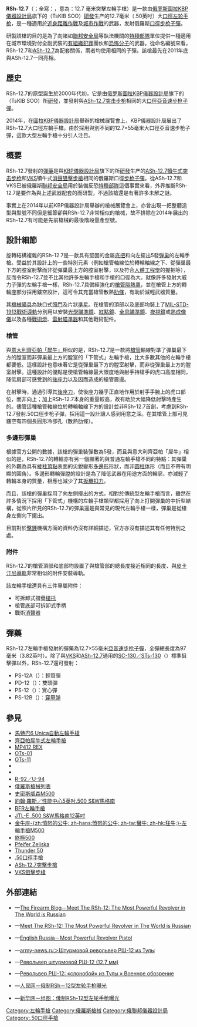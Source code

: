 {{noteTA
|G1=軍事
|G2=長度單位
|G3=Firearms
}}
{{Infobox Weapon
|name= RSh-12.7
|image= 
|image_size= 300px
|caption= 
|origin= {{flagcountry|Russia}}
|type= [[左轮手枪|左轮手枪]]
<!-- Type selection -->
|is_ranged= yes
|is_bladed= 
|is_explosive= 
|is_artillery= 
|is_vehicle= 
|is_missile= 
|is_UK= 
<!-- Service history -->
|service= 
|used_by= 
|wars= 
<!-- Production history -->
|designer= {{Link-ru|運動及狩獵武器中央設計研究局|ЦКИБ СОО}}（TsKIB SOO）
|design_date= 2011年
|manufacturer= [[俄联邦仪器设计局|KBP儀器設計廠]]
|unit_cost= 
|production_date= 2011年—
|number= 
|variants= 
<!-- General specifications -->
|spec_label= 
|weight= 空槍：2.2[[千克|千克]]（4.85 [[磅|磅]]）
|length= 357[[毫米|毫米]]（14.06[[英寸|英寸]]）
|part_length= ≈250毫米（9.84英吋）
|width= 53毫米（2.09英吋）
|height= 159毫米（6.26英吋）
|diameter= 
|crew= 
<!-- Ranged weapon specifications --> 
|cartridge= {{Link-en|12.7×55毫米|12.7×55mm STs-130}}俄羅斯口徑（參見[[#彈藥|彈藥]]）
</div>
</div>
|caliber= 12.7毫米（.50英吋）
|barrels= 1根，[[膛線|線膛]]
|action= [[左轮手枪|轉輪式]]
|mode= {{tsl|en|Repeating rifle|連發步槍|連發}}
|rate= 
|velocity= 
|energy= 
|range= 100—300[[米_(单位)|公尺]]（109.36—328.08[[码|码]]，328.08—984.25[[英尺|英尺]]）
|max_range=
|feed= 5發[[弹巢|弹巢]]
|sights= <div class="NavFrame collapsed" style="color: black; background-color: #FFFFFF; margin: 0 auto; padding: 0 10px; text-align: left;"><div class="NavHead" style="background-color: #FFFFFF; margin: 0 auto; padding: 0 10px; font-weight:normal;"></div><div class="NavContent" style="background-color: #FFFFFF; margin: 0 auto; padding: 0 10px;">
* [[機械瞄具|機械瞄具]]：缺口式[[照門|照門]]及片狀[[照準器|準星]]
* [[槍管|槍管]]頂部的[[皮卡汀尼導軌|MIL-STD-1913戰術導軌]]上安裝日間／夜間[[瞄準镜|光學瞄準鏡]]、[[紅點鏡|紅點鏡／反射式瞄準鏡]]、[[全像武器照準器|全息瞄準鏡]]、[[夜視鏡|夜視鏡]]或[[熱成像儀|熱成像儀]]（可拆卸）
</div>
</div>
<!-- 火炮規格 -->
|breech= 
|recoil= 
|carriage= 
|elevation= 
|traverse= 
<!-- 刃器規格 --> 
|blade_type= 
|hilt_type= 
|sheath_type= 
|head_type= 
|haft_type= 
<!-- 爆炸物內填炸藥規格 --> 
|filling= 
|filling_weight= 
|detonation= 
|yield= 
<!-- 車輛/飛彈規格 -->
|armour= 
|primary_armament= 
|secondary_arament= 
|engine= 
|engine_power= 
|transmission= 
|payload_capacity= 
|fuel_capacity= 
|pw_ratio= 
|suspension= 
|clearance= 
|vehicle_range= 
|speed= 
|guidance= 
|steering= 
<!-- Missiles only -->
|wingspan= 
|propellant= 
|ceiling= 
|altitude= 
|depth= 
|boost= 
|accuracy= 
|launch_platform= 
|transport= 
}}
{{Externalimages
 |topic     = 
 |subtopic  = 
 |font-size = 
 |align     = right
 |clear     = 
 |width     = 315px
 |image1    = [http://f-picture.net/fp/2bde1943e4c2487188fa706cee543db1]
 |image2    = 
 |image3    = 
}}

'''RSh-12.7'''（{{Lang-ru|'''РШ-12.7'''}}；全寫：{{Lang-ru|'''Револьвер Штурмовой калибра 12.7мм'''}}，意為：12.7 毫米突擊左輪手槍）是一款由[[俄罗斯|俄罗斯]][[圖拉_(圖拉州)|圖拉]][[俄联邦仪器设计局|KBP儀器設計局]]旗下的{{Link-ru|運動及狩獵武器中央設計研究局|ЦКИБ СОО}}（TsKIB SOO）[[研究開發|研發]]生产的12.7毫米（.50英吋）大[[口徑|口徑]][[左轮手枪|左轮手枪]]，是一種適用於[[近身距離作戰|近身距離作戰]]及[[城鎮戰|城市作戰]]的武器，发射{{Link-en|12.7×55毫米|12.7×55mm STs-130}}俄羅斯[[口徑|口徑]][[步枪|步枪]][[子彈|子彈]]。

研製該槍的目的是為了向諸如[[聯邦安全局|聯邦安全局]]等執法機關的[[特種部隊|特種部隊]]單位提供一種適用在城市環境對付全副武裝的[[有組織犯罪|有組織犯罪]]團伙和[[恐怖分子|恐怖分子]]的武器。從命名編號來看，RSh-12.7和[[ASh-12.7突击步枪|ASh-12.7]]為配套關係，兩者均使用相同的子彈。該槍最先在2011年底與ASh-12.7一同亮相。

== 歷史 ==
RSh-12.7的原型誕生於2000年代初，它是由[[俄罗斯|俄罗斯]][[圖拉_(圖拉州)|圖拉]][[俄联邦仪器设计局|KBP儀器設計局]]旗下的{{Link-ru|運動及狩獵武器中央設計研究局|ЦКИБ СОО}}（TsKIB SOO）所[[研究開發|研發]]，並發射與[[ASh-12.7突击步枪|ASh-12.7]][[突击步枪|突击步枪]]相同的{{Link-en|12.7×55毫米|12.7×55mm STs-130}}大[[口徑|口徑]][[空气动力学#亚音速空气动力学|亞音速]][[步枪|步枪]][[子彈|子彈]]。

2014年，在[[圖拉_(圖拉州)|圖拉]][[俄联邦仪器设计局|KBP儀器設計局]]舉辦的槍械展覽會上，KBP儀器設計局展出了RSh-12.7大口徑左輪手槍。由於採用與別不同的12.7×55毫米大口徑亞音速步枪子彈，這款大型左輪手槍十分引人注目。

== 概要 ==
RSh-12.7發射的[[彈藥|彈藥]]是與[[俄联邦仪器设计局|KBP儀器設計局]]旗下的{{Link-ru|運動及狩獵武器中央設計研究局|ЦКИБ СОО}}所[[研究開發|研發]]生产的[[ASh-12.7突擊步槍|ASh-12.7]][[犢牛式_(槍械)|犢牛式]][[突击步枪|突击步枪]]和[[VKS狙擊步槍|VKS]]犢牛式[[抑制器|消聲]][[狙擊步槍|狙擊步槍]]相同的{{Link-en|12.7×55毫米|12.7×55mm STs-130}}俄羅斯口徑[[步枪|步枪]][[子彈|子彈]]。從ASh-12.7和VKS已被俄羅斯[[聯邦安全局|聯邦安全局]]用於裝備反恐[[特種部隊|特種部隊]]這個事實來看，外界推斷RSh-12.7是要作為與上述武器配套的{{tsl|en|Side arm|配槍}}而研製，不過該槍還是有著許多未解之謎。

事實上在2014年以前KBP儀器設計局舉辦的槍械展覽會上，亦曾出現一把整體造型與型號不同但是細節卻與RSh-12.7非常相似的槍械，故不排除在2014年展出的RSh-12.7有可能是先前槍械的最後階段量產型號。

== 設計細節 ==
旋轉結構複雜的RSh-12.7是一款具有堅固的金屬[[机匣|底把]]和向左擺出5發[[弹巢|弹巢]]的左輪手槍。受益於其設計上的一些特別元素（例如槍管軸線位於轉輪軸線之下、從彈巢最下方的膛室射擊而非從彈巢最上方的膛室射擊，以及符合[[人因工程学|人體工程學]]的握把等），反而令RSh-12.7並不比其他許多左輪手槍和手槍的口徑為大。就像許多發射大威力子彈的左輪手槍一樣，RSh-12.7具備經強化的[[槍管罩筒|槍管隔熱罩]]，並在槍管上方的轉輪座部分採用鏤空設計，這可令其充當槍管散熱[[肋條|肋條]]，有助於減輕武器質量。

其[[機械瞄具|機械瞄具]]為缺口式[[照門|照門]]及片狀[[照準器|準星]]。在槍管的頂部以及底部均裝上了[[皮卡汀尼導軌|MIL-STD-1913戰術導軌]]分別用以安裝[[瞄準镜|光學瞄準鏡]]、[[紅點鏡|紅點鏡]]、[[全像武器照準器|全息瞄準鏡]]、[[夜視鏡|夜視鏡]]或[[熱成像儀|熱成像儀]]以及各種[[戰術燈|戰術燈]]、[[雷射瞄準器|雷射瞄準器]]和其他戰術配件。

=== 槍管 ===
與[[意大利|意大利]][[齊亞帕犀牛式左輪手槍|齊亞帕「犀牛」]]相似的是，RSh-12.7是一款將[[槍管|槍管]]軸線對準了彈巢最下方的膛室而非彈巢最上方的膛室的「下管式」左輪手槍，比大多數其他的左輪手槍都要低。這樣設計也意味著它是從彈巢最下方的膛室射擊，而非從彈巢最上方的膛室射擊。這種設計的優點是使槍管軸線最大限度地與射手持槍手的虎口高度相同，降低肩部可感受到的[[後座力|後座力]]以及因而造成的槍管震盪。

在射擊時，通過引導其[[後座力|後座力]]，使後座力幾乎正直地作用於射手手腕上的虎口部位，而非向上；加上RSh-12.7本身的重量較高，故有助於大幅降低射擊時產生的{{Link-en|槍口上揚|Muzzle rise}}。儘管這種槍管軸線位於轉輪軸線下方的設計並非RSh-12.7首創，考慮到RSh-12.7發射.50口徑步枪子彈，採用這一設計讓人感到用意之深。在其槍管上部可見鏤空有四個長圓形冷卻孔（散熱肋條）。

=== 多邊形彈巢 ===
根據官方公開的數據，該槍的彈巢裝彈數為5發，而且與意大利齊亞帕「犀牛」相似的是，RSh-12.7的轉輪亦有另一個顯著的與普通左輪手槍不同的特點：其彈巢的外觀為具有[[棱柱|棱柱]][[頂點_(幾何)|頂點]]表面的尖銳變形[[多邊形|多邊形]]形狀，而非[[圆柱体|圆柱体]]形（而且不帶有明顯的圓角）。多邊形轉輪彈膛的設計是為了降低武器在{{Link-en|隱蔽攜帶|Concealed carry}}用途方面的輪廓，亦減輕了轉輪本身的質量，相應也減少了其[[扳機扣力|扳機扣力]]。

而且，該槍的彈巢採用了向左側擺出的方式，相對於傳統型左輪手槍而言，雖然在許多情況下採用「下管式」機構的左輪手槍類型都採用了向上打開彈巢的中折型結構，從照片所見的RSh-12.7的彈巢還是與常見的現代左輪手槍一樣，彈巢是從槍身左側向下擺出。

目前對於[[擊錘|擊錘]]機構方面的資料仍沒有詳細描述，官方亦沒有描述其有任何特別之處。

=== 附件 ===
RSh-12.7的槍管頂部和底部均設置了與槍管部的總長度接近相同的長度、與[[皮卡汀尼導軌|皮卡汀尼導軌]]非常相似的附件安裝導軌。

該左輪手槍還具有三件專屬附件：
* 可拆卸式摺疊[[槍托|槍托]]
* 槍管底部可拆卸式手柄
* 戰術[[抑制器|消聲器]]

== 彈藥 ==
RSh-12.7左輪手槍發射的彈藥為12.7×55毫米[[空气动力学#亚音速空气动力学|亞音速]][[步枪|步枪]][[子彈|子彈]]，全彈總長度為97毫米（3.82英吋）。除了與[[VKS狙擊步槍|VKS]]和[[ASh-12.7突击步枪|ASh-12.7]]通用的[[12.7×55mm_STs-130|SC-130／STs-130]]（{{Lang-ru|СЦ-130}}）標準狙擊彈以外，RSh-12.7還可發射：

* PS-12A（{{Lang-ru|ПС-12А}}）：輕質彈
* PD-12（{{Lang-ru|ПД-12}}）：雙頭彈
* PS-12（{{Lang-ru|ПС-12}}）：實心彈
* PS-12B（{{Lang-ru|ПС-12Б}}）：[[穿甲弹|穿甲弹]]

== 參見 ==
{{refbegin|2}}
* [[馬特巴6_Unica自動左輪手槍|馬特巴6 Unica自動左輪手槍]]
* [[齊亞帕犀牛式左輪手槍|齊亞帕犀牛式左輪手槍]]
* [[MP412_REX轉輪手槍|MP412 REX]]
* [[OTs-01左輪手槍|OTs-01]]
* [[OTs-11左輪手槍|OTs-11]]
* {{Link-en|OTs-20地精左輪手槍|OTs-20 Gnom}}
* {{Link-en|OTS-38斯捷奇金消聲左輪手槍|OTs-38 Stechkin silent revolver}}
* [[R-92烏達爾左輪手槍|R-92／U-94]]
* [[俄羅斯槍械列表|俄羅斯槍械列表]]
* [[史密斯威森M500左輪手槍|史密斯威森M500]]
* [[約翰·羅斯／性能中心5英吋.500_S&W馬格南左輪手槍|約翰·羅斯／性能中心5英吋.500 S&W馬格南]]
* [[BFR左輪手槍|BFR左輪手槍]]
* [[JTL-E_.500_S&W馬格南12英吋左輪手槍|JTL-E .500 S&W馬格南12英吋]]
* [[金牛座憤怒的公牛左輪手槍|金牛座-{zh:憤怒的公牛; zh-hans:愤怒的公牛; zh-tw:蠻牛; zh-hk:狂牛;}-左輪手槍M500]]
* [[終極500左輪手槍|終極500]]
* [[Pfeifer_Zeliska左輪手槍|Pfeifer Zeliska]]
* [[Thunder_50手槍|Thunder 50]]
* [[.50口徑手槍|.50口徑手槍]]
* [[ASh-12.7突擊步槍|ASh-12.7突擊步槍]]
* [[VKS狙擊步槍|VKS狙擊步槍]]
{{refend}}
<!-- == 資料來源 ==
<div class="references-small">
<references />
</div> -->

== 外部連結 ==
{{refbegin|2}}
* {{en icon}}—[http://www.thefirearmblog.com/blog/2014/09/17/meet-rsh-12-powerful-revolver-world-russian/ The Firearm Blog－Meet The RSh-12: The Most Powerful Revolver in The World is Russian]{{Wayback|url=http://www.thefirearmblog.com/blog/2014/09/17/meet-rsh-12-powerful-revolver-world-russian/ |date=20150416162005 }}
* {{en icon}}—[http://fishgame.com/2014/09/meet-rsh-12-powerful-revolver-world-russian/ Meet The RSh-12: The Most Powerful Revolver in The World is Russian]{{Wayback|url=http://fishgame.com/2014/09/meet-rsh-12-powerful-revolver-world-russian/ |date=20190217170533 }}
* {{en icon}}—[http://englishrussia.com/2014/09/10/most-powerful-revolver-pistol/ English Russia－Most Powerful Revolver Pistol]{{Wayback|url=http://englishrussia.com/2014/09/10/most-powerful-revolver-pistol/ |date=20150215202051 }}
* {{ru icon}}—[http://army-news.ru/2014/06/shturmovoj-revolver-rsh-12-iz-tuly/ army-news.ru＞Штурмовой револьвер РШ-12 из Тулы]{{Wayback|url=http://army-news.ru/2014/06/shturmovoj-revolver-rsh-12-iz-tuly/ |date=20150325021934 }}
* {{ru icon}}—[https://web.archive.org/web/20150327034450/http://alternathistory.org.ua/revolver-shturmovoi-rsh-12-127-mm Револьвер штурмовой РШ-12 (12,7 мм)]
* {{ru icon}}—[http://topwar.ru/51006-revolver-rsh-12-slonoboy-iz-tuly.html Револьвер РШ-12: «слонобой» из Тулы » Военное обозрение]{{Wayback|url=http://topwar.ru/51006-revolver-rsh-12-slonoboy-iz-tuly.html |date=20150424030032 }}
* {{zh-hans icon}}—[https://web.archive.org/web/20190217170533/http://m.people.cn/n/0/2014/0912/c99-777309-2_2.html 人民网－俄制RSh－12型左轮手枪曝光]
* {{zh-hans icon}}—[http://news.xinhuanet.com/mil/2014-09/12/c_126978120.htm 新华网－组图：俄制RSh-12型左轮手枪曝光]
{{refend}}

{{蘇聯及俄羅斯在二戰後研製的輕兵器}}

{{DEFAULTSORT:RSh-12.7}}
[[Category:左輪手槍|Category:左輪手槍]]
[[Category:俄羅斯槍械|Category:俄羅斯槍械]]
[[Category:俄聯邦儀器設計局|Category:俄聯邦儀器設計局]]
[[Category:.50口徑手槍|Category:.50口徑手槍]]
